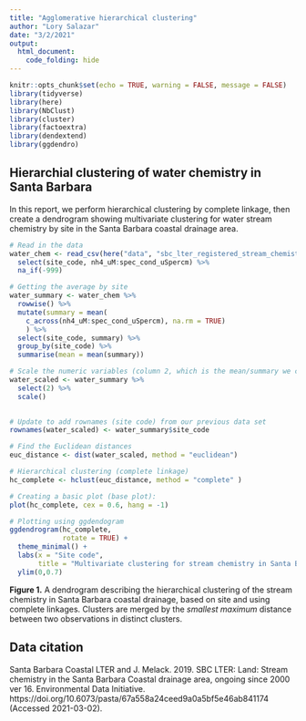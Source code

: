 ```yaml
---
title: "Agglomerative hierarchical clustering"
author: "Lory Salazar"
date: "3/2/2021"
output: 
  html_document: 
    code_folding: hide
---
```


```r
knitr::opts_chunk$set(echo = TRUE, warning = FALSE, message = FALSE)
library(tidyverse)
library(here)
library(NbClust)
library(cluster)
library(factoextra)
library(dendextend)
library(ggdendro)
```

## Hierarchial clustering of water chemistry in Santa Barbara
In this report, we perform hierarchical clustering by complete linkage, then create a dendrogram showing multivariate clustering for water stream chemistry by site in the Santa Barbara coastal drainage area.

```r
# Read in the data
water_chem <- read_csv(here("data", "sbc_lter_registered_stream_chemistry.csv")) %>% 
  select(site_code, nh4_uM:spec_cond_uSpercm) %>% 
  na_if(-999)

# Getting the average by site
water_summary <- water_chem %>% 
  rowwise() %>% 
  mutate(summary = mean(
    c_across(nh4_uM:spec_cond_uSpercm), na.rm = TRUE)
    ) %>% 
  select(site_code, summary) %>% 
  group_by(site_code) %>% 
  summarise(mean = mean(summary))
```

```r
# Scale the numeric variables (column 2, which is the mean/summary we calculated)
water_scaled <- water_summary %>% 
  select(2) %>% 
  scale()
  

# Update to add rownames (site code) from our previous data set
rownames(water_scaled) <- water_summary$site_code

# Find the Euclidean distances
euc_distance <- dist(water_scaled, method = "euclidean")

# Hierarchical clustering (complete linkage)
hc_complete <- hclust(euc_distance, method = "complete" )

# Creating a basic plot (base plot):
plot(hc_complete, cex = 0.6, hang = -1)
```

```r
# Plotting using ggdendogram
ggdendrogram(hc_complete, 
             rotate = TRUE) +
  theme_minimal() +
  labs(x = "Site code",
       title = "Multivariate clustering for stream chemistry in Santa Barbara coastal drainage") +
  ylim(0,0.7)
```

**Figure 1.** A dendrogram describing the hierarchical clustering of the stream chemistry in Santa Barbara coastal drainage, based on site and using complete linkages. Clusters are merged by the *smallest maximum* distance between two observations in distinct clusters.

## Data citation
Santa Barbara Coastal LTER and J. Melack. 2019. SBC LTER: Land: Stream chemistry in the Santa Barbara Coastal drainage area, ongoing since 2000 ver 16. Environmental Data Initiative. https://doi.org/10.6073/pasta/67a558a24ceed9a0a5bf5e46ab841174 (Accessed 2021-03-02).
